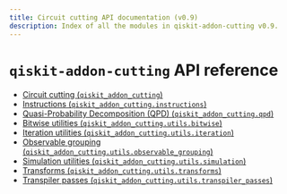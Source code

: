 ```yaml
---
title: Circuit cutting API documentation (v0.9)
description: Index of all the modules in qiskit-addon-cutting v0.9.
---
```


<span id="qiskit-addon-cutting-api-reference" />

# `qiskit-addon-cutting` API reference

*   [Circuit cutting (`qiskit_addon_cutting`)](qiskit-addon-cutting)
*   [Instructions (`qiskit_addon_cutting.instructions`)](instructions)
*   [Quasi-Probability Decomposition (QPD) (`qiskit_addon_cutting.qpd`)](qpd)
*   [Bitwise utilities (`qiskit_addon_cutting.utils.bitwise`)](utils-bitwise)
*   [Iteration utilities (`qiskit_addon_cutting.utils.iteration`)](utils-iteration)
*   [Observable grouping (`qiskit_addon_cutting.utils.observable_grouping`)](utils-observable-grouping)
*   [Simulation utilities (`qiskit_addon_cutting.utils.simulation`)](utils-simulation)
*   [Transforms (`qiskit_addon_cutting.utils.transforms`)](utils-transforms)
*   [Transpiler passes (`qiskit_addon_cutting.utils.transpiler_passes`)](utils-transpiler-passes)

